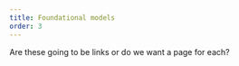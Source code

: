 ```yaml
---
title: Foundational models
order: 3
---
```


Are these going to be links or do we want a page for each?